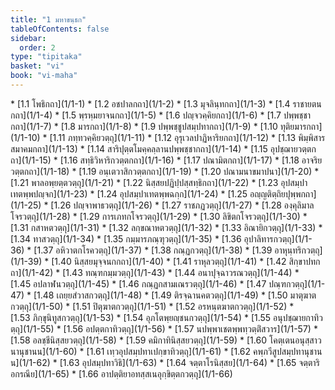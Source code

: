```yaml
---
title: "1 มหาขนฺธก"
tableOfContents: false
sidebar:
  order: 2
type: "tipitaka"
basket: "vi"
book: "vi-maha"
---
```



<DynamicBreadcrumb />



<TableOfContents book="vi-maha" section="1">
* [1.1 โพธิกถา](1/1-1)
* [1.2 อชปาลกถา](1/1-2)
* [1.3 มุจลินฺทกถา](1/1-3)
* [1.4 ราชายตนกถา](1/1-4)
* [1.5 พฺรหฺมยาจนกถา](1/1-5)
* [1.6 ปญฺจวคฺคิยกถา](1/1-6)
* [1.7 ปพฺพชฺชากถา](1/1-7)
* [1.8 มารกถา](1/1-8)
* [1.9 ปพฺพชฺชูปสมฺปทากถา](1/1-9)
* [1.10 ทุติยมารกถา](1/1-10)
* [1.11 ภทฺทวคฺคิยวตฺถุ](1/1-11)
* [1.12 อุรุเวลปาฏิหาริยกถา](1/1-12)
* [1.13 พิมฺพิสารสมาคมกถา](1/1-13)
* [1.14 สาริปุตฺตโมคฺคลฺลานปพฺพชฺชากถา](1/1-14)
* [1.15 อุปชฺฌายวตฺตกถา](1/1-15)
* [1.16 สทฺธิวิหาริกวตฺตกถา](1/1-16)
* [1.17 ปณามิตกถา](1/1-17)
* [1.18 อาจริยวตฺตกถา](1/1-18)
* [1.19 อนฺเตวาสิกวตฺตกถา](1/1-19)
* [1.20 ปณามนาขมาปนา](1/1-20)
* [1.21 พาลอพฺยตฺตวตฺถุ](1/1-21)
* [1.22 นิสฺสยปฏิปฺปสฺสทฺธิกถา](1/1-22)
* [1.23 อุปสมฺปาเทตพฺพปญฺจก](1/1-23)
* [1.24 อุปสมฺปาเทตพฺพฉกฺก](1/1-24)
* [1.25 อญฺญติตฺถิยปุพฺพกถา](1/1-25)
* [1.26 ปญฺจาพาธวตฺถุ](1/1-26)
* [1.27 ราชภฏวตฺถุ](1/1-27)
* [1.28 องฺคุลิมาลโจรวตฺถุ](1/1-28)
* [1.29 การเภทกโจรวตฺถุ](1/1-29)
* [1.30 ลิขิตกโจรวตฺถุ](1/1-30)
* [1.31 กสาหตวตฺถุ](1/1-31)
* [1.32 ลกฺขณาหตวตฺถุ](1/1-32)
* [1.33 อิณายิกวตฺถุ](1/1-33)
* [1.34 ทาสวตฺถุ](1/1-34)
* [1.35 กมฺมารภณฺฑุวตฺถุ](1/1-35)
* [1.36 อุปาลิทารกวตฺถุ](1/1-36)
* [1.37 อหิวาตกโรควตฺถุ](1/1-37)
* [1.38 กณฺฏกวตฺถุ](1/1-38)
* [1.39 อาหุนฺทริกวตฺถุ](1/1-39)
* [1.40 นิสฺสยมุจฺจนกกถา](1/1-40)
* [1.41 ราหุลวตฺถุ](1/1-41)
* [1.42 สิกฺขาปทกถา](1/1-42)
* [1.43 ทณฺฑกมฺมวตฺถุ](1/1-43)
* [1.44 อนาปุจฺฉาวรณวตฺถุ](1/1-44)
* [1.45 อปลาฬนวตฺถุ](1/1-45)
* [1.46 กณฺฏกสามเณรวตฺถุ](1/1-46)
* [1.47 ปณฺฑกวตฺถุ](1/1-47)
* [1.48 เถยฺยสํวาสกวตฺถุ](1/1-48)
* [1.49 ติรจฺฉานคตวตฺถุ](1/1-49)
* [1.50 มาตุฆาตกวตฺถุ](1/1-50)
* [1.51 ปิตุฆาตกวตฺถุ](1/1-51)
* [1.52 อรหนฺตฆาตกวตฺถุ](1/1-52)
* [1.53 ภิกฺขุนิทูสกวตฺถุ](1/1-53)
* [1.54 อุภโตพฺยญฺชนกวตฺถุ](1/1-54)
* [1.55 อนุปชฺฌายกาทิวตฺถุ](1/1-55)
* [1.56 อปตฺตกาทิวตฺถุ](1/1-56)
* [1.57 นปพฺพาเชตพฺพทฺวตฺติํสวาร](1/1-57)
* [1.58 อลชฺชีนิสฺสยวตฺถุ](1/1-58)
* [1.59 คมิกาทินิสฺสยวตฺถุ](1/1-59)
* [1.60 โคตฺเตนอนุสฺสาวนานุชานน](1/1-60)
* [1.61 เทฺวอุปสมฺปทาเปกฺขาทิวตฺถุ](1/1-61)
* [1.62 คพฺภวีสูปสมฺปทานุชานน](1/1-62)
* [1.63 อุปสมฺปทาวิธิ](1/1-63)
* [1.64 จตฺตาโรนิสฺสย](1/1-64)
* [1.65 จตฺตาริอกรณีย](1/1-65)
* [1.66 อาปตฺติยาอทสฺสเนอุกฺขิตฺตกวตฺถุ](1/1-66)
</TableOfContents>